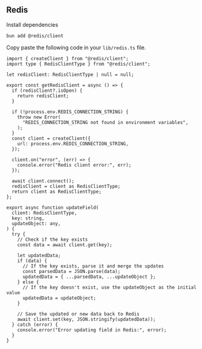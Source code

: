 ## Redis

Install dependencies

```bash [cmd]
bun add @redis/client
```

Copy paste the following code in your `lib/redis.ts` file.

```tsx [src/lib/redis.ts]
import { createClient } from "@redis/client";
import type { RedisClientType } from "@redis/client";

let redisClient: RedisClientType | null = null;

export const getRedisClient = async () => {
  if (redisClient?.isOpen) {
    return redisClient;
  }

  if (!process.env.REDIS_CONNECTION_STRING) {
    throw new Error(
      "REDIS_CONNECTION_STRING not found in environment variables",
    );
  }
  const client = createClient({
    url: process.env.REDIS_CONNECTION_STRING,
  });

  client.on("error", (err) => {
    console.error("Redis client error:", err);
  });

  await client.connect();
  redisClient = client as RedisClientType;
  return client as RedisClientType;
};

export async function updateField(
  client: RedisClientType,
  key: string,
  updateObject: any,
) {
  try {
    // Check if the key exists
    const data = await client.get(key);

    let updatedData;
    if (data) {
      // If the key exists, parse it and merge the updates
      const parsedData = JSON.parse(data);
      updatedData = { ...parsedData, ...updateObject };
    } else {
      // If the key doesn't exist, use the updateObject as the initial value
      updatedData = updateObject;
    }

    // Save the updated or new data back to Redis
    await client.set(key, JSON.stringify(updatedData));
  } catch (error) {
    console.error("Error updating field in Redis:", error);
  }
}
```
